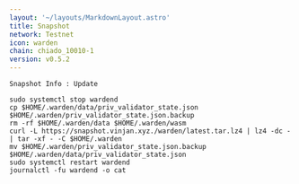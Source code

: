 ```yaml
---
layout: '~/layouts/MarkdownLayout.astro'
title: Snapshot
network: Testnet
icon: warden
chain: chiado_10010-1
version: v0.5.2
---
```

```
Snapshot Info : Update

```

```
sudo systemctl stop wardend
cp $HOME/.warden/data/priv_validator_state.json $HOME/.warden/priv_validator_state.json.backup
rm -rf $HOME/.warden/data $HOME/.warden/wasm
curl -L https://snapshot.vinjan.xyz./warden/latest.tar.lz4 | lz4 -dc - | tar -xf - -C $HOME/.warden
mv $HOME/.warden/priv_validator_state.json.backup $HOME/.warden/data/priv_validator_state.json
sudo systemctl restart wardend
journalctl -fu wardend -o cat
```
